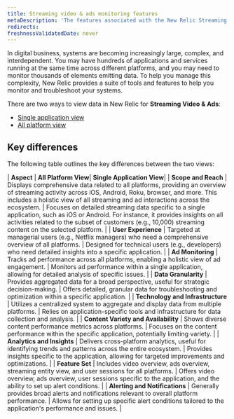 ```yaml
---
title: Streaming video & ads monitoring features
metaDescription: 'The features associated with the New Relic Streaming video & ads.'
redirects:
freshnessValidatedDate: never
---
```


In digital business, systems are becoming increasingly large, complex, and interdependent. You may have hundreds of applications and services running at the same time across different platforms, and you may need to monitor thousands of elements emitting data. To help you manage this complexity, New Relic provides a suite of tools and features to help you monitor and troubleshoot your systems.

There are two ways to view data in New Relic for **Streaming Video & Ads**:

* [Single application view](/docs/streaming-video-&-ads/view-data-in-newrelic/streaming-video-&-ads-single-application-view/all-entity)
* [All platform view](/docs/streaming-video-&-ads/view-data-in-newrelic/streaming-video-&-ads-all-platform-view/overview)

## Key differences

The following table outlines the key differences between the two views:



| **Aspect**                     | **All Platform View**| **Single Application View**|
| **Scope and Reach**            | Displays comprehensive data related to all platforms, providing an overview of streaming activity across iOS, Android, Roku, browser, and more. This includes a holistic view of all streaming and ad interactions across the ecosystem. | Focuses on detailed streaming data specific to a single application, such as iOS or Android. For instance, it provides insights on all activities related to the subset of customers (e.g., 10,000) streaming content on the selected platform. |
| **User Experience**            | Targeted at managerial users (e.g., Netflix managers) who need a comprehensive overview of all platforms.   | Designed for technical users (e.g., developers) who need detailed insights into a specific application.     |
| **Ad Monitoring**              | Tracks ad performance across all platforms, enabling a holistic view of ad engagement.                      | Monitors ad performance within a single application, allowing for detailed analysis of specific issues.     |
| **Data Granularity**           | Provides aggregated data for a broad perspective, useful for strategic decision-making.                     | Offers detailed, granular data for troubleshooting and optimization within a specific application.           |
| **Technology and Infrastructure** | Utilizes a centralized system to aggregate and display data from multiple platforms.                     | Relies on application-specific tools and infrastructure for data collection and analysis.                    |
| **Content Variety and Availability** | Shows diverse content performance metrics across platforms.                                              | Focuses on the content performance within the specific application, potentially limiting variety.            |
| **Analytics and Insights**     | Delivers cross-platform analytics, useful for identifying trends and patterns across the entire ecosystem. | Provides insights specific to the application, allowing for targeted improvements and optimizations.         |
| **Feature Set**                | Includes video overview, ads overview, streaming entity view, and user sessions for all platforms.          | Offers video overview, ads overview, user sessions specific to the application, and the ability to set up alert conditions. |
| **Alerting and Notifications** | Generally provides broad alerts and notifications relevant to overall platform performance.                 | Allows for setting up specific alert conditions tailored to the application's performance and issues.        |
